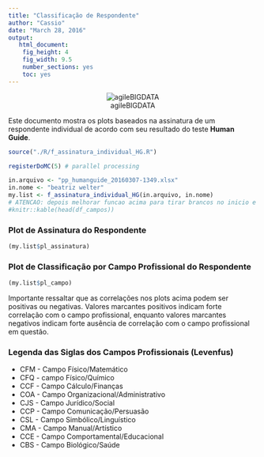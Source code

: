 ```yaml
---
title: "Classificação de Respondente"
author: "Cassio"
date: "March 28, 2016"
output: 
   html_document:
    fig_height: 4
    fig_width: 9.5
    number_sections: yes
    toc: yes
---
```


<center>![agileBIGDATA](./logoAgileBD.png)</center>

Este documento mostra os plots baseados na assinatura de um respondente individual de acordo com seu resultado do teste **Human Guide**.

```r
source("./R/f_assinatura_individual_HG.R") 

registerDoMC(5) # parallel processing
```

```r
in.arquivo <- "pp_humanguide_20160307-1349.xlsx"
in.nome <- "beatriz welter"
my.list <- f_assinatura_individual_HG(in.arquivo, in.nome)
# ATENCAO: depois melhorar funcao acima para tirar brancos no inicio e fim tb!!!!
#knitr::kable(head(df_campos))
```

### Plot de Assinatura do Respondente ###

```r
(my.list$pl_assinatura)
```

### Plot de Classificação por Campo Profissional do Respondente ###

```r
(my.list$pl_campo)
```

Importante ressaltar que as correlações nos plots acima podem ser positivas ou negativas. Valores marcantes positivos indicam forte correlação com o campo profissional, enquanto valores marcantes negativos indicam forte ausência de correlação com o campo profissional em questão.

### Legenda das Siglas dos Campos Profissionais (Levenfus) ###

+ CFM - Campo Físico/Matemático
+ CFQ - campo Físico/Químico
+ CCF - Campo Cálculo/Finanças
+ COA - Campo Organizacional/Administrativo
+ CJS - Campo Jurídico/Social
+ CCP - Campo Comunicação/Persuasão
+ CSL - Campo Simbólico/Linguístico
+ CMA - Campo Manual/Artístico
+ CCE - Campo Comportamental/Educacional
+ CBS - Campo Biológico/Saúde
